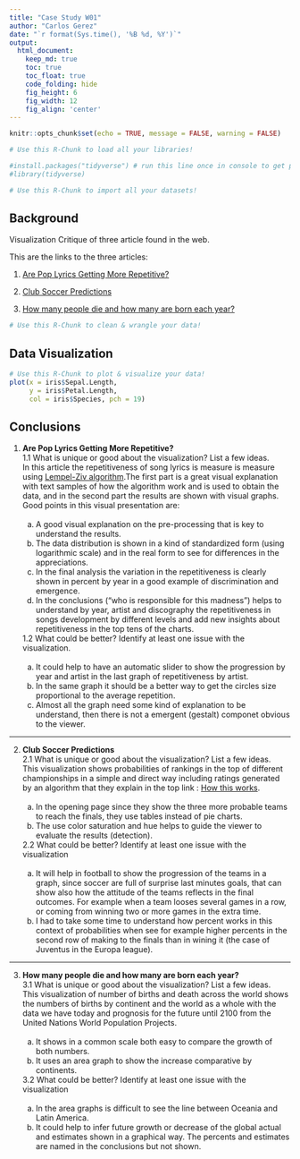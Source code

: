 ```yaml
---
title: "Case Study W01"
author: "Carlos Gerez"
date: "`r format(Sys.time(), '%B %d, %Y')`"
output:
  html_document:  
    keep_md: true
    toc: true
    toc_float: true
    code_folding: hide
    fig_height: 6
    fig_width: 12
    fig_align: 'center'
---
```


```r
knitr::opts_chunk$set(echo = TRUE, message = FALSE, warning = FALSE)
```

```r
# Use this R-Chunk to load all your libraries!

#install.packages("tidyverse") # run this line once in console to get package
#library(tidyverse)

```

```r
# Use this R-Chunk to import all your datasets!

```

## Background

 Visualization Critique of three article found in the web.
 
 This are the links to the three articles: 
 
 1. [Are Pop Lyrics Getting More Repetitive?](https://pudding.cool/2017/05/song-repetition/)
 
 2. [Club Soccer Predictions](https://projects.fivethirtyeight.com/soccer-predictions/?ex_cid=rrpromo)
 
 3. [How many people die and how many are born each year?](https://ourworldindata.org/births-and-deaths)
 
 



```r
# Use this R-Chunk to clean & wrangle your data!


```

## Data Visualization

```r
# Use this R-Chunk to plot & visualize your data!
plot(x = iris$Sepal.Length,
     y = iris$Petal.Length, 
     col = iris$Species, pch = 19)
```

## Conclusions
  1. **Are Pop Lyrics Getting More Repetitive?**  
    1.1 What is unique or good about the visualization? List a few ideas.  
      In this article the repetitiveness of song lyrics is measure is measure using [Lempel-Ziv algorithm](https://en.wikipedia.org/wiki/LZ77_and_LZ78).The first part is a great visual explanation with text samples of how the algorithm work and is used to obtain the data, and in the second part the results are shown with visual graphs.  
      Good points in this visual presentation are:
      <br/><br/>
        a. A good visual explanation on the pre-processing that is key to understand the results.  
        b. The data distribution is shown in a kind of standardized form (using logarithmic scale) and in the real form to see for differences in the appreciations.  
        c. In the final analysis the variation in the repetitiveness is clearly shown in percent by year in a good example of discrimination and emergence.  
        d. In the conclusions ("who is responsible for this madness") helps to understand by year, artist and discography the repetitiveness in songs development by different levels and add new insights about repetitiveness in the top tens of the charts.  
        
     1.2 What could be better? Identify at least one issue with the visualization.
        <br/><br/>
        a. It could help to have an automatic slider to show the progression by year and artist in the last graph of repetitiveness  by artist.  
        b. In the same graph it should be a better way to get the circles size  proportional to the average repetition.  
        c. Almost all the graph need some kind of explanation to be understand, then there is not a emergent (gestalt) componet obvious to the viewer.  
        
        
***
   2. **Club Soccer Predictions**  
      2.1 What is unique or good about the visualization? List a few ideas.  
      This visualization shows probabilities of rankings in the top of different championships in a simple and direct way including ratings generated by an algorithm that they explain in the top link : [How this works](https://fivethirtyeight.com/methodology/how-our-club-soccer-predictions-work/).
      <br/><br/>
        a. In the opening page since they show the three more probable teams to reach the finals, they use tables instead of pie charts.  
        b. The use color saturation and hue helps to guide the viewer to evaluate the results (detection).
      
      2.2 What could be better? Identify at least one issue with the visualization
      <br/><br/>
        a. It will help in football to show the progression of the teams in a graph, since soccer are full of surprise last minutes goals, that can show also how the attitude of the teams reflects in the final outcomes. For example when a team looses several games in a row, or coming from winning two or more games in the extra time.  
        b. I had to take some time to understand how percent works in this context of probabilities when see for example higher percents in the second row of making to the finals than in wining it (the case of Juventus in the Europa league). 
      
     
      
       
***
   3. **How many people die and how many are born each year?**  
      3.1 What is unique or good about the visualization? List a few ideas.  
      This visualization of number of births and death across the world shows the numbers of births by continent and the world as a whole with the data we have today and prognosis for the future until 2100 from the United Nations World Population Projects.
      <br/><br/>
        a. It shows in a common scale both easy to compare the growth of both numbers.  
        b. It uses an area graph to show the increase comparative by continents.
      
      3.2 What could be better? Identify at least one issue with the visualization
      <br/><br/>
        a. In the area graphs is difficult to see the line between Oceania and Latin America.  
        b. It could help to infer future growth or decrease of the global actual and estimates shown in a graphical way. The percents and estimates are named in the conclusions but not shown.  
   
   
      

